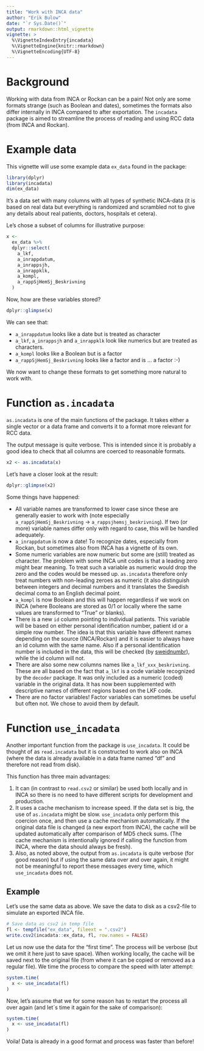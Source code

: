 ---
title: "Work with INCA data"
author: "Erik Bulow"
date: "`r Sys.Date()`"
output: rmarkdown::html_vignette
vignette: >
  %\VignetteIndexEntry{incadata}
  %\VignetteEngine{knitr::rmarkdown}
  %\VignetteEncoding{UTF-8}
---

# Background

Working with data from INCA or Rockan can be a pain!
Not only are some formats strange (such as Boolean and dates), sometimes the formats also differ internally in INCA compared to after exportation. The `incadata` package is aimed to streamline the process of reading and using RCC data (from INCA and Rockan).


# Example data

This vignette will use some example data `ex_data` found in the package:

```{r}
library(dplyr)
library(incadata)
dim(ex_data)
```

It's a data set with many columns with all types of synthetic INCA-data (it is based on real data but everything is randomized and scrambled not to give any details about real patients, doctors, hospitals et cetera).

Le's chose a subset of columns for illustrative purpose:

```{r}
x <- 
  ex_data %>% 
  dplyr::select(
    a_lkf,
    a_inrappdatum,
    a_inrappsjh,
    a_inrappklk, 
    a_kompl,
    a_rappSjHemSj_Beskrivning
  )
```

Now, how are these variables stored?

```{r}
dplyr::glimpse(x)
```
We can see that:

* `a_inrappdatum` looks like a date but is treated as character
* `a_lkf`, `a_inrappsjh` and `a_inrappklk` look like numerics but are treated as characters.
* `a_kompl` looks like a Boolean but is a factor
* `a_rappSjHemSj_Beskrivning` looks like a factor and is ... a factor :-)

We now want to change these formats to get something more natural to work with.


# Function `as.incadata`

`as.incadata` is one of the main functions of the package. It takes either a single vector or a data frame and converts it to a format more relevant for RCC data.

The output message is quite verbose. This is intended since it is probably a good idea to check that all columns are coerced to reasonable formats. 

```{r}
x2 <- as.incadata(x)
```



Let's have a closer look at the result:

```{r}
dplyr::glimpse(x2)
```

Some things have happened:

* All variable names are transformed to lower case since these are generally easier to work with (note especially `a_rappSjHemSj_Beskrivning` -> `a_rappsjhemsj_beskrivning`). If two (or more) variable names differ only with regard to case, this will be handled adequately.
* `a_inrappdatum` is now a date! To recognize dates, especially from Rockan, but sometimes also from INCA has a vignette of its own.
* Some numeric variables are now numeric but some are (still) treated as character. The problem with some INCA unit codes is that a leading zero might bear meaning. To treat such a variable as numeric would drop the zero and the codes would be messed up. `as.incadata` therefore only treat numbers with non-leading zeroes as numeric (it also distinguish between integers and decimal numbers and it translates the Swedish decimal coma to an English decimal point.
* `a_kompl` is now Boolean and this will happen regardless if we work on INCA (where Booleans are stored as 0/1 or locally where the same values are transformed to "True" or blanks).
* There is a new `id` column pointing to individual patients. This variable will be based on either personal identification number, patient id or a simple row number. The idea is that this variable have different names depending on the source (INCA/Rockan) and it is easier to always have an id column with the same name. Also if a personal identification number is included in the data, this will be checked (by [sweidnumbr](https://github.com/rOpenGov/sweidnumbr)), while the id column will not.
* There are also some new columns names like `a_lkf_xxx_beskrivning`. These are all based on the fact that `a_lkf` is a code variable recognized by the `decoder` package. It was only included as a numeric (coded) variable in the original data. It has now been supplemented with descriptive names of different regions based on the LKF code.
* There are no factor variables! Factor variables can sometimes be useful but often not. We chose to avoid them by default.



# Function `use_incadata`

Another important function from the package is `use_incadata`. It could be thought of as `read.incadata` but it is constructed to work also on INCA (where the data is already available in a data frame named "df" and therefore not read from disk).

This function has three main advantages:

1. It can (in contrast to `read.csv2` or similar) be used both locally and in INCA so there is no need to have different scripts for development and production. 
2. It uses a cache mechanism to increase speed. If the data set is big, the use of `as.incadata` might be slow. `use_incadata` only perform this coercion once, and then use a cache mechanism automatically. If the original data file is changed (a new export from INCA), the cache will be updated automatically after comparison of MD5 check sums. (The cache mechanism is intentionally ignored if calling the function from INCA, where the data should always be fresh).
3. Also, as noted above, the output from `as.incadata` is quite verbose (for good reason) but if using the same data over and over again, it might not be meaningful to report these messages every time, which `use_incadata` does not.


## Example

Let's use the same data as above. We save the data to disk as a csv2-file to simulate an exported INCA file.  

```{r}
# Save data as csv2 in temp file
fl <- tempfile("ex_data", fileext = ".csv2")
write.csv2(incadata::ex_data, fl, row.names = FALSE)
```

Let us now use the data for the "first time". The process will be verbose (but we omit it here just to save space). When working locally, the cache will be saved next to the original file (from where it can be copied or removed as a regular file). We time the process to compare the speed with later attempt:
```{r, warning=FALSE, message = FALSE}
system.time(
  x <- use_incadata(fl)
)
```

Now, let's assume that we for some reason has to restart the process all over again (and let´s time it again for the sake of comparison):
```{r, warning = FALSE, message = FALSE}
system.time(
  x <- use_incadata(fl)
)
```
Voila! Data is already in a good format and process was faster than before!
